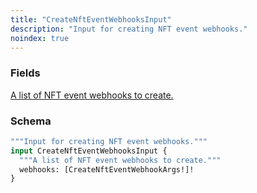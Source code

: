 ```yaml
---
title: "CreateNftEventWebhooksInput"
description: "Input for creating NFT event webhooks."
noindex: true
---
```


### Fields

<a href="/api-reference/types/createnfteventwebhookargs">
  <ResponseField name="webhooks" type="[CreateNftEventWebhookArgs!]!" required>
    A list of NFT event webhooks to create.
  </ResponseField>
</a>

### Schema


```graphql 
"""Input for creating NFT event webhooks."""
input CreateNftEventWebhooksInput {
  """A list of NFT event webhooks to create."""
  webhooks: [CreateNftEventWebhookArgs!]!
}
```
